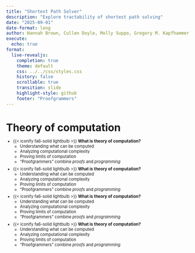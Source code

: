```yaml
---
title: "Shortest Path Solver"
description: "Explore tractability of shortest path solving"
date: "2025-09-01"
date-format: long
author: Hannah Brown, Cullen Doyle, Molly Suppo, Gregory M. Kapfhammer
execute:
  echo: true
format:
  live-revealjs:
    completion: true
    theme: default
    css: ../../css/styles.css
    history: false
    scrollable: true
    transition: slide
    highlight-style: github
    footer: "Proofgrammers"
---
```


# Theory of computation

::: {.fragment style="margin-top: -0.5em; font-size: 0.8em;"} 

- {{< iconify fa6-solid lightbulb >}} **What is theory of computation?**
    - Understanding what can be computed
    - Analyzing computational complexity
    - Proving limits of computation
    - "Proofgrammers" combine *proofs* and *programming*

:::

::: {.fragment style="margin-top: -0.5em; font-size: 0.8em;"} 

- {{< iconify fa6-solid lightbulb >}} **What is theory of computation?**
    - Understanding what can be computed
    - Analyzing computational complexity
    - Proving limits of computation
    - "Proofgrammers" combine *proofs* and *programming*

:::

::: {.fragment style="margin-top: -0.5em; font-size: 0.8em;"} 

- {{< iconify fa6-solid lightbulb >}} **What is theory of computation?**
    - Understanding what can be computed
    - Analyzing computational complexity
    - Proving limits of computation
    - "Proofgrammers" combine *proofs* and *programming*

:::

::: {.fragment style="margin-top: -0.5em; font-size: 0.8em;"} 

- {{< iconify fa6-solid lightbulb >}} **What is theory of computation?**
    - Understanding what can be computed
    - Analyzing computational complexity
    - Proving limits of computation
    - "Proofgrammers" combine *proofs* and *programming*

:::